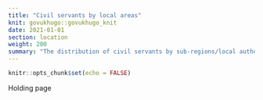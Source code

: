 ```yaml
---
title: "Civil servants by local areas"
knit: govukhugo::govukhugo_knit
date: 2021-01-01
section: location
weight: 200
summary: "The distribution of civil servants by sub-regions/local authorities"
---
```


```r
knitr::opts_chunk$set(echo = FALSE)
```

Holding page
